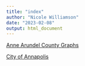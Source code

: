 ```yaml
---
title: "index"
author: "Nicole Williamson"
date: "2023-02-08"
output: html_document
---
```


[Anne Arundel County Graphs](Rmd/AnneArundelCounty.html)


[City of Annapolis](Rmd/CityOfAnnapolis.html)